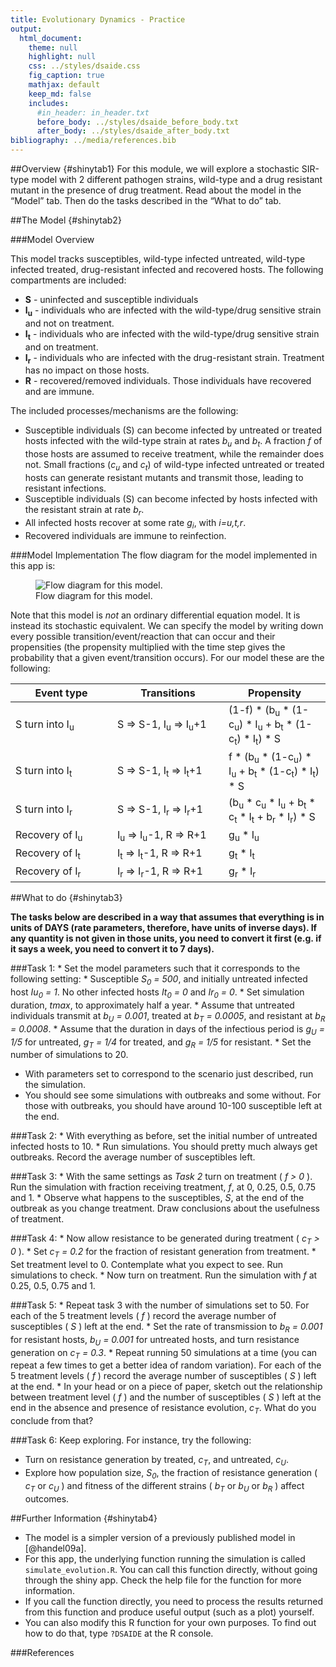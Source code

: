 ---
title: Evolutionary Dynamics - Practice
output:
  html_document:
    theme: null
    highlight: null
    css: ../styles/dsaide.css
    fig_caption: true
    mathjax: default 
    keep_md: false
    includes:
      #in_header: in_header.txt
      before_body: ../styles/dsaide_before_body.txt
      after_body: ../styles/dsaide_after_body.txt 
bibliography: ../media/references.bib
---

##Overview {#shinytab1}
For this module, we will explore a stochastic SIR-type model with 2 different pathogen strains, wild-type and a drug resistant mutant in the presence of drug treatment. Read about the model in the "Model" tab. Then do the tasks described in the "What to do" tab.


##The Model {#shinytab2}

###Model Overview

This model tracks susceptibles, wild-type infected untreated, wild-type infected treated, drug-resistant infected and recovered hosts. 
The following compartments are included:  

* **S** - uninfected and susceptible individuals 
* **I~u~** - individuals who are infected with the wild-type/drug sensitive strain and not on treatment.
* **I~t~** - individuals who are infected with the wild-type/drug sensitive strain and on treatment.
* **I~r~** - individuals who are infected with the drug-resistant strain. Treatment has no impact on those hosts.
* **R** - recovered/removed individuals. Those individuals have recovered and are immune. 


The included processes/mechanisms are the following:

* Susceptible individuals (S) can become infected by untreated or treated hosts infected with the wild-type strain at rates _b~u~_ and _b~t~_. A fraction _f_ of those hosts are assumed to receive treatment, while the remainder does not. Small fractions (_c~u~_ and _c~t~_) of wild-type infected untreated or treated hosts can generate resistant mutants and transmit those, leading to resistant infections.  
* Susceptible individuals (S) can become infected by hosts infected with the resistant strain at rate _b~r~_. 
* All infected hosts recover at some rate _g~i~_, with _i=u,t,r_. 
* Recovered individuals are immune to reinfection. 


###Model Implementation
The flow diagram for the model implemented in this app is:

![Flow diagram for this model.](../media/evolutionmodel.png)


Note that this model is _not_ an ordinary differential equation model. It is instead its stochastic equivalent.
We can specify the model by writing down every possible transition/event/reaction that can occur and their propensities (the propensity multiplied with the
time step gives the probability that a given event/transition occurs). For our model these are the following:

Event type              |  Transitions               |   Propensity      |
----------              |  -----------               |   ----------      |
S turn into I~u~        |  S => S-1,  I~u~ => I~u~+1 |   (1-f) * (b~u~ * (1-c~u~) * I~u~ + b~t~ * (1-c~t~) * I~t~) * S  |
S turn into I~t~        |  S => S-1,  I~t~ => I~t~+1 |   f * (b~u~ * (1-c~u~) * I~u~ + b~t~ * (1-c~t~) * I~t~) * S  |
S turn into I~r~        |  S => S-1,  I~r~ => I~r~+1 |   (b~u~ * c~u~ * I~u~ + b~t~ * c~t~ * I~t~ + b~r~ * I~r~) * S  |
Recovery of I~u~        |  I~u~ => I~u~-1, R => R+1  |   g~u~ * I~u~       |
Recovery of I~t~        |  I~t~ => I~t~-1, R => R+1  |   g~t~ * I~t~       |
Recovery of I~r~        |  I~r~ => I~r~-1, R => R+1  |   g~r~ * I~r~       |




##What to do {#shinytab3}


**The tasks below are described in a way that assumes that everything is in units of DAYS (rate parameters, therefore, have units of inverse days). If any quantity is not given in those units, you need to convert it first (e.g. if it says a week, you need to convert it to 7 days).**
      
###Task 1: 
* Set the model parameters such that it corresponds to the following setting: 
    * Susceptible _S~0~ = 500_, and initially untreated infected host _Iu~0~ = 1_. No other infected hosts _It~0~ = 0_ and _Ir~0~ = 0_.
    * Set simulation duration, _tmax_, to approximately half a year.
    * Assume that untreated individuals transmit at _b~U~ = 0.001_, treated at _b~T~ = 0.0005_, and resistant at _b~R~ = 0.0008_. 
    * Assume that the duration in days of the infectious period is _g~U~ = 1/5_ for untreated, _g~T~ = 1/4_ for treated, and _g~R~ = 1/5_ for resistant. 
    * Set the number of simulations to 20.
    
* With parameters set to correspond to the scenario just described, run the simulation.
* You should see some simulations with outbreaks and some without. For those with outbreaks, you should have around 10-100 susceptible left at the end.

###Task 2: 
* With everything as before, set the initial number of untreated infected hosts to 10. 
* Run simulations. You should pretty much always get outbreaks. Record the average number of susceptibles left.


###Task 3: 
* With the same settings as _Task 2_ turn on treatment ( _f > 0_ ). Run the simulation with fraction receiving treatment, _f_, at 0, 0.25, 0.5, 0.75 and 1.
* Observe what happens to the susceptibles, _S_, at the end of the outbreak as you change treatment. Draw conclusions about the usefulness of treatment.

###Task 4: 
* Now allow resistance to be generated during treatment ( _c~T~ > 0_ ). 
* Set _c~T~ = 0.2_ for the fraction of resistant generation from treatment.
* Set treatment level to 0. Contemplate what you expect to see. Run simulations to check.
* Now turn on treatment. Run the simulation with _f_ at 0.25, 0.5, 0.75 and 1.

###Task 5: 
* Repeat task 3 with the number of simulations set to 50. For each of the 5 treatment levels ( _f_ ) record the average number of susceptibles ( _S_ ) left at the end. 
* Set the rate of transmission to _b~R~ = 0.001_ for resistant hosts, _b~U~ = 0.001_ for untreated hosts, and turn resistance generation on _c~T~ = 0.3_.
* Repeat running 50 simulations at a time (you can repeat a few times to get a better idea of random variation). For each of the 5 treatment levels ( _f_ ) record the average number of susceptibles ( _S_ ) left at the end. 
* In your head or on a piece of paper, sketch out the relationship between treatment level ( _f_ ) and the number of susceptibles ( _S_ ) left at the end in the absence and presence of resistance evolution, _c~T~_. What do you conclude from that?

###Task 6: 
Keep exploring. For instance, try the following:

* Turn on resistance generation by treated, _c~T~_, and untreated, _c~U~_. 
* Explore how population size, _S~0~_, the fraction of resistance generation ( _c~T~_ or _c~U~_ ) and fitness of the different strains ( _b~T~_ or _b~U~_ or _b~R~_ ) affect outcomes.



##Further Information {#shinytab4}

* The model is a simpler version of a previously published model in [@handel09a]. 
* For this app, the underlying function running the simulation is called `simulate_evolution.R`. You can call this function directly, without going through the shiny app. Check the help file for the function for more information. 
* If you call the function directly, you need to process the results returned from this function and produce useful output (such as a plot) yourself. 
* You can also modify this R function for your own purposes. To find out how to do that, type `?DSAIDE` at the R console.

###References




